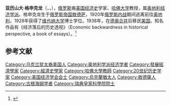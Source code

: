 {{expand english|time=2020-09-09}}

'''亚历山大·格申克龙'''（{{lang-ru|'''Александр Гершенкрон'''}}，{{lang-en|'''Alexander Gerschenkron'''}}，{{bd|1904年|10月1日|1978年|10月26日|catIdx=A}}），[[俄罗斯|俄罗斯]]裔[[美国|美国]][[经济史|经济史]]学家、[[哈佛大学|哈佛大学]]教授，属[[奥地利经济学派|奥地利经济学派]]。格申克龙生于[[俄罗斯帝国|俄罗斯帝国]][[敖德萨|敖德萨]]，1920年[[俄罗斯内战|俄罗斯内战]]期间逃离前往[[奥地利|奥地利]]，1928年获得了[[维也纳大学|维也纳大学]]博士学位。1938年，在[[德奥合并|德奥合并]]后移民[[美国|美国]]。知名作品有《经济落后的历史透视》（Economic backwardness in historical perspective, a book of essays）。<ref>{{Cite web |url=https://www.hetwebsite.net/het/profiles/gerschenkron.htm |title=Alexander Gerschenkron |access-date=2021-03-26 |archive-date=2021-02-26 |archive-url=https://web.archive.org/web/20210226193922/https://www.hetwebsite.net/het/profiles/gerschenkron.htm }}</ref>

== 参考文献 ==
{{Reflist}}

{{normdaten}}
{{DEFAULTSORT:Gerschenkron}}
[[Category:乌克兰犹太裔美国人|Category:乌克兰犹太裔美国人]]
[[Category:奥地利学派经济学者|Category:奥地利学派经济学者]]
[[Category:發展經濟學家|Category:發展經濟學家]]
[[Category:經濟史學家|Category:經濟史學家]]
[[Category:哈佛大學教師|Category:哈佛大學教師]]
[[Category:20世纪历史学家|Category:20世纪历史学家]]
[[Category:美国经济学会会士|Category:美国经济学会会士]]
[[Category:烏克蘭猶太人|Category:烏克蘭猶太人]]
[[Category:敖德薩人|Category:敖德薩人]]
[[Category:古根海姆学者|Category:古根海姆学者]]
[[Category:瑞典皇家科學院院士|Category:瑞典皇家科學院院士]]
{{US-bio-stub}}